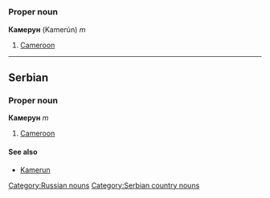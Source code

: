 =={{ru}}==
[[Category:Russian nouns]]
===Proper noun===
'''Камерун''' (Kamerún) ''m''
#[[Cameroon]]
----
==Serbian==
===Proper noun===
'''Камерун''' ''m''
#[[Cameroon]]
====See also====
*[[Kamerun]]
[[Category:Serbian country nouns]]
